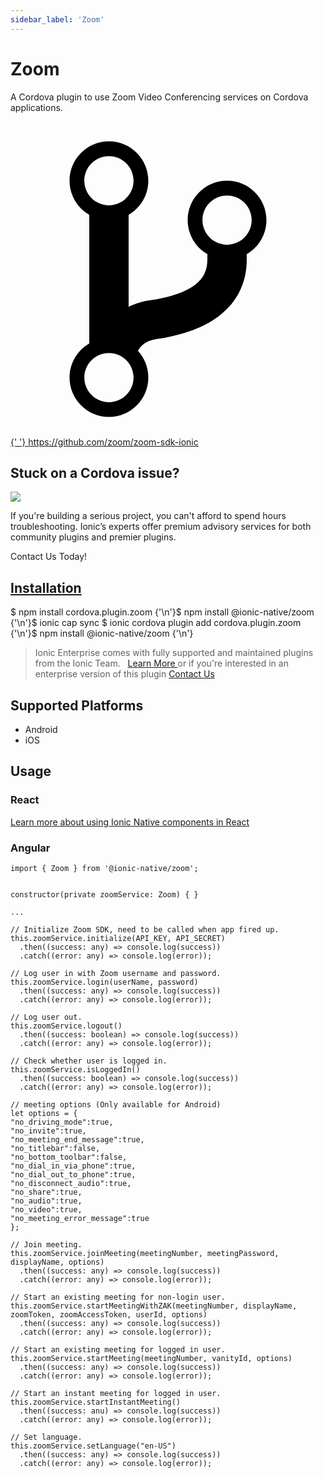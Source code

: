 ```yaml
---
sidebar_label: 'Zoom'
---
```



# Zoom

A Cordova plugin to use Zoom Video Conferencing services on Cordova applications.

<p>
  <a href="https://github.com/zoom/zoom-sdk-ionic" target="_blank" rel="noopener" className="git-link">
    <svg viewBox="0 0 512 512">
      <path d="M416 160c0-35.3-28.7-64-64-64s-64 28.7-64 64c0 23.7 12.9 44.3 32 55.4v8.6c0 19.9-7.8 33.7-25.3 44.9-15.4 9.8-38.1 17.1-67.5 21.5-14 2.1-25.7 6-35.2 10.7V151.4c19.1-11.1 32-31.7 32-55.4 0-35.3-28.7-64-64-64S96 60.7 96 96c0 23.7 12.9 44.3 32 55.4v209.2c-19.1 11.1-32 31.7-32 55.4 0 35.3 28.7 64 64 64s64-28.7 64-64c0-16.6-6.3-31.7-16.7-43.1 1.9-4.9 9.7-16.3 29.4-19.3 38.8-5.8 68.9-15.9 92.3-30.8 36-22.8 55-57 55-98.8v-8.6c19.1-11.1 32-31.7 32-55.4zM160 56c22.1 0 40 17.9 40 40s-17.9 40-40 40-40-17.9-40-40 17.9-40 40-40zm0 400c-22.1 0-40-17.9-40-40s17.9-40 40-40 40 17.9 40 40-17.9 40-40 40zm192-256c-22.1 0-40-17.9-40-40s17.9-40 40-40 40 17.9 40 40-17.9 40-40 40z"></path>
    </svg>{' '}
    https://github.com/zoom/zoom-sdk-ionic
  </a>
</p>

<h2>Stuck on a Cordova issue?</h2>
<DocsCard
  className="cordova-ee-card"
  header="Don't waste precious time on plugin issues."
  href="https://ionicframework.com/sales?product_of_interest=Ionic%20Native"
>
  <div>
    <img src={require('./_assets/img/native-cordova-bot.png').default} class="cordova-ee-img" />
    <p>
      If you're building a serious project, you can't afford to spend hours troubleshooting. Ionic’s experts offer
      premium advisory services for both community plugins and premier plugins.
    </p>
    <DocsButton className="native-ee-detail">Contact Us Today!</DocsButton>
  </div>
</DocsCard>

<h2 id="installation">
  <a href="#installation">Installation</a>
</h2>
<Tabs
  groupId="runtime"
  defaultValue="Capacitor"
  values={[
    { value: 'Capacitor', label: 'Capacitor' },
    { value: 'Cordova', label: 'Cordova' },
    { value: 'Enterprise', label: 'Enterprise' },
  ]}
>
  <TabItem value="Capacitor">
    <CodeBlock className="language-shell">
      $ npm install cordova.plugin.zoom {'\n'}$ npm install @ionic-native/zoom {'\n'}$ ionic cap sync
    </CodeBlock>
  </TabItem>
  <TabItem value="Cordova">
    <CodeBlock className="language-shell">
      $ ionic cordova plugin add cordova.plugin.zoom {'\n'}$ npm install @ionic-native/zoom {'\n'}
    </CodeBlock>
  </TabItem>
  <TabItem value="Enterprise">
    <blockquote>
      Ionic Enterprise comes with fully supported and maintained plugins from the Ionic Team. &nbsp;
      <a class="btn" href="https://ionic.io/docs/premier-plugins">
        Learn More
      </a> or if you're interested in an enterprise version of this plugin <a
        class="btn"
        href="https://ionicframework.com/sales?product_of_interest=Ionic%20Enterprise%20Engine"
      >
        Contact Us
      </a>
    </blockquote>
  </TabItem>
</Tabs>

## Supported Platforms

- Android
- iOS

## Usage

### React

[Learn more about using Ionic Native components in React](../native-community.md#react)

### Angular

```tsx
import { Zoom } from '@ionic-native/zoom';


constructor(private zoomService: Zoom) { }

...

// Initialize Zoom SDK, need to be called when app fired up.
this.zoomService.initialize(API_KEY, API_SECRET)
  .then((success: any) => console.log(success))
  .catch((error: any) => console.log(error));

// Log user in with Zoom username and password.
this.zoomService.login(userName, password)
  .then((success: any) => console.log(success))
  .catch((error: any) => console.log(error));

// Log user out.
this.zoomService.logout()
  .then((success: boolean) => console.log(success))
  .catch((error: any) => console.log(error));

// Check whether user is logged in.
this.zoomService.isLoggedIn()
  .then((success: boolean) => console.log(success))
  .catch((error: any) => console.log(error));

// meeting options (Only available for Android)
let options = {
"no_driving_mode":true,
"no_invite":true,
"no_meeting_end_message":true,
"no_titlebar":false,
"no_bottom_toolbar":false,
"no_dial_in_via_phone":true,
"no_dial_out_to_phone":true,
"no_disconnect_audio":true,
"no_share":true,
"no_audio":true,
"no_video":true,
"no_meeting_error_message":true
};

// Join meeting.
this.zoomService.joinMeeting(meetingNumber, meetingPassword, displayName, options)
  .then((success: any) => console.log(success))
  .catch((error: any) => console.log(error));

// Start an existing meeting for non-login user.
this.zoomService.startMeetingWithZAK(meetingNumber, displayName, zoomToken, zoomAccessToken, userId, options)
  .then((success: any) => console.log(success))
  .catch((error: any) => console.log(error));

// Start an existing meeting for logged in user.
this.zoomService.startMeeting(meetingNumber, vanityId, options)
  .then((success: any) => console.log(success))
  .catch((error: any) => console.log(error));

// Start an instant meeting for logged in user.
this.zoomService.startInstantMeeting()
  .then((success: anu) => console.log(success))
  .catch((error: any) => console.log(error));

// Set language.
this.zoomService.setLanguage("en-US")
  .then((success: any) => console.log(success))
  .catch((error: any) => console.log(error));
```
